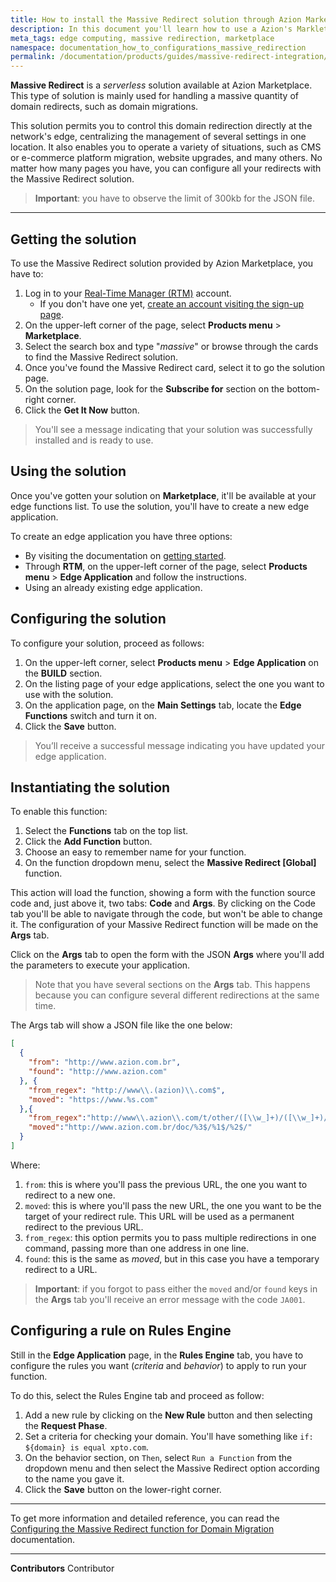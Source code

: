 ```yaml
---
title: How to install the Massive Redirect solution through Azion Marketplace
description: In this document you'll learn how to use a Azion's Markletplace solution to redirect your domains.
meta_tags: edge computing, massive redirection, marketplace
namespace: documentation_how_to_configurations_massive_redirection
permalink: /documentation/products/guides/massive-redirect-integration/
---
```


**Massive Redirect** is a *serverless* solution available at Azion Marketplace. This type of solution is mainly used for handling a massive quantity of domain redirects, such as domain migrations.

This solution permits you to control this domain redirection directly at the network's edge, centralizing the management of several settings in one location. It also enables you to operate a variety of situations, such as CMS or e-commerce platform migration, website upgrades, and many others. No matter how many pages you have, you can configure all your redirects with the Massive Redirect solution.

> **Important**: you have to observe the limit of 300kb for the JSON file.

---

## Getting the solution

To use the Massive Redirect solution provided by Azion Marketplace, you have to:

1. Log in to your [Real-Time Manager (RTM)](https://manager.azion.com/) account.
    - If you don't have one yet, [create an account visiting the sign-up page](https://manager.azion.com/signup/).
2. On the upper-left corner of the page, select **Products menu** > **Marketplace**.
3. Select the search box and type "*massive*" or browse through the cards to find the Massive Redirect solution.
4. Once you've found the Massive Redirect card, select it to go the solution page.
5. On the solution page, look for the **Subscribe for** section on the bottom-right corner.
6. Click the **Get It Now** button.

> You'll see a message indicating that your solution was successfully installed and is ready to use.

## Using the solution

Once you've gotten your solution on **Marketplace**, it'll be available at your edge functions list. To use the solution, you'll have to create a new edge application.

To create an edge application you have three options:

- By visiting the documentation on [getting started](/en/documentation/products/getting-started/). 
- Through **RTM**, on the upper-left corner of the page, select **Products menu** > **Edge Application** and follow the instructions.
- Using an already existing edge application.

## Configuring the solution

To configure your solution, proceed as follows:

1. On the upper-left corner, select **Products menu** > **Edge Application** on the **BUILD** section.
2. On the listing page of your edge applications, select the one you want to use with the solution.
3. On the application page, on the **Main Settings** tab, locate the **Edge Functions** switch and turn it on.
4. Click the **Save** button.

> You’ll receive a successful message indicating you have updated your edge application.

## Instantiating the solution

To enable this function:
1. Select the **Functions** tab on the top list.
2. Click the **Add Function** button.
3. Choose an easy to remember name for your function.
4. On the function dropdown menu, select the **Massive Redirect [Global]** function.

This action will load the function, showing a form with the function source code and, just above it, two tabs: **Code** and **Args**. By clicking on the Code tab you'll be able to navigate through the code, but won't be able to change it. The configuration of your Massive Redirect function will be made on the **Args** tab.

Click on the **Args** tab to open the form with the JSON **Args** where you'll add the parameters to execute your application.

> Note that you have several sections on the **Args** tab. This happens because you can configure several different redirections at the same time.

The Args tab will show a JSON file like the one below:

```json
[
  {
    "from": "http://www.azion.com.br",
    "found": "http://www.azion.com"
  }, {
    "from_regex": "http://www\\.(azion)\\.com$",
    "moved": "https://www.%s.com"
  },{
    "from_regex":"http://www\\.azion\\.com/t/other/([\\w_]+)/([\\w_]+)/([\\w_]+)/$",
    "moved":"http://www.azion.com.br/doc/%3$/%1$/%2$/"
  }
]
```

Where:
1. `from`: this is where you'll pass the previous URL, the one you want to redirect to a new one.
2. `moved`: this is where you'll pass the new URL, the one you want to be the target of your redirect rule. This URL will be used as a permanent redirect to the previous URL.
3. `from_regex`: this option permits you to pass multiple redirections in one command, passing more than one address in one line.
4. `found`: this is the same as *moved*, but in this case you have a temporary redirect to a URL.

> **Important**: if you forgot to pass either the `moved` and/or `found` keys in the **Args** tab you'll receive an error message with the code `JA001`. 

## Configuring a rule on Rules Engine

Still in the **Edge Application** page, in the **Rules Engine** tab, you have to configure the rules you want (*criteria* and *behavior*) to apply to run your function.

To do this, select the Rules Engine tab and proceed as follow:

1. Add a new rule by clicking on the **New Rule** button and then selecting the **Request Phase**.
2. Set a criteria for checking your domain. You'll have something like `if: ${domain} is equal xpto.com`.
3. On the behavior section, on `Then`, select `Run a Function` from the dropdown menu and then select the Massive Redirect option according to the name you gave it. 
4. Click the **Save** button on the lower-right corner.

---

To get more information and detailed reference, you can read the [Configuring the Massive Redirect function for Domain Migration](/en/documentation/products/guides/massive-redirect/) documentation.



---


**Contributors** <ContributorList>Contributor</ContributorList>
